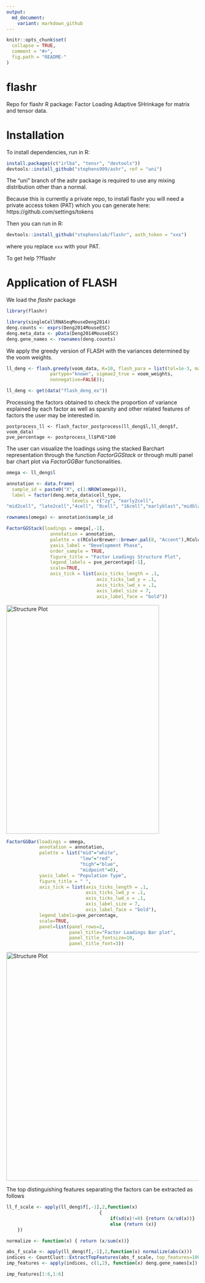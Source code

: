 ```yaml
---
output:
  md_document:
    variant: markdown_github
---
```


<!-- README.md is generated from README.Rmd. Please edit that file -->

```r
knitr::opts_chunk$set(
  collapse = TRUE,
  comment = "#>",
  fig.path = "README-"
)
```

# flashr

Repo for flashr R package: Factor Loading Adaptive SHrinkage for matrix and tensor data.

# Installation
To install dependencies, run in R:
```r
install.packages(c("irlba", "tensr", "devtools"))
devtools::install_github("stephens999/ashr", ref = "uni")
```
The "uni" branch of the ashr package is required to use any mixing distribution other than a normal.

Because this is currently a private repo, to install flashr you will need a private access token (PAT) which you can generate here: https://github.com/settings/tokens

Then you can run in R: 
```r
devtools::install_github("stephenslab/flashr", auth_token = "xxx")
```
where you replace `xxx` with your PAT.

To get help
??flashr

# Application of FLASH

We load the *flashr* package

```r
library(flashr)
```


```r
library(singleCellRNASeqMouseDeng2014)
deng.counts <- exprs(Deng2014MouseESC)
deng.meta_data <- pData(Deng2014MouseESC)
deng.gene_names <- rownames(deng.counts)
```

We apply the greedy version of FLASH with the variances determined by the voom weights.

```r
ll_deng <- flash.greedy(voom_data, K=10, flash_para = list(tol=1e-3, maxiter_r1 = 50,
                partype="known", sigmae2_true = voom_weights,
                nonnegative=FALSE));
```

```r
ll_deng <- get(data("flash_deng_ex"))
```

Processing the factors obtained to check the proportion of variance explained by each factor as well as sparsity and other related features of factors the user may be interested in.

```{echo=TRUE, eval=FALSE}
postprocess_ll <- flash_factor_postprocess(ll_deng$l,ll_deng$f, voom_data)
pve_percentage <- postprocess_ll$PVE*100
```

The user can visualize the loadings using the stacked Barchart representation through the function *FactorGGStack* or through multi panel bar chart plot via *FactorGGBar* functionalities.

```r
omega <- ll_deng$l

annotation <- data.frame(
  sample_id = paste0("X", c(1:NROW(omega))),
  label = factor(deng.meta_data$cell_type,
                        levels = c("zy", "early2cell",
"mid2cell", "late2cell","4cell", "8cell", "16cell","earlyblast","midblast","lateblast") ) )

rownames(omega) <- annotation$sample_id

FactorGGStack(loadings = omega[,-1],
                annotation = annotation,
                palette = c(RColorBrewer::brewer.pal(8, "Accent"),RColorBrewer::brewer.pal(4, "Spectral")),
                yaxis_label = "Development Phase",
                order_sample = TRUE,
                figure_title = "Factor Loadings Structure Plot",
                legend_labels = pve_percentage[-1],
                scale=TRUE,
                axis_tick = list(axis_ticks_length = .1,
                                 axis_ticks_lwd_y = .1,
                                 axis_ticks_lwd_x = .1,
                                 axis_label_size = 7,
                                 axis_label_face = "bold"))
```

<img src="vignettes/figure/flash_structure-1.png" alt="Structure Plot" height="600" width="400">

```r
FactorGGBar(loadings = omega,
            annotation = annotation,
            palette = list("mid"="white",
                           "low"="red",
                           "high"="blue",
                           "midpoint"=0),
            yaxis_label = "Population Type",
            figure_title = " ",
            axis_tick = list(axis_ticks_length = .1,
                             axis_ticks_lwd_y = .1,
                             axis_ticks_lwd_x = .1,
                             axis_label_size = 7,
                             axis_label_face = "bold"),
            legend_labels=pve_percentage,
            scale=TRUE,
            panel=list(panel_rows=2,
                       panel_title="Factor Loadings Bar plot",
                       panel_title_fontsize=10,
                       panel_title_font=3))
```


<img src="vignettes/figure/flash_multipanel_grid-1.png" alt="Structure Plot" height="600" width="700">

The top distinguishing features separating the factors can be extracted as follows

```r
ll_f_scale <- apply(ll_deng$f[,-1],2,function(x)
                                  {
                                      if(sd(x)!=0) {return (x/sd(x))}
                                      else {return (x)}
    })

normalize <- function(x) { return (x/sum(x))}

abs_f_scale <- apply(ll_deng$f[,-1],2,function(x) normalize(abs(x)))
indices <- CountClust::ExtractTopFeatures(abs_f_scale, top_features=100, method="poisson", options="min")
imp_features <- apply(indices, c(1,2), function(x) deng.gene_names[x])

imp_features[1:6,1:6]
```




